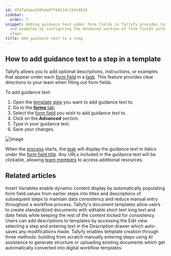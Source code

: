```yaml
---
id: df47a2aea1405de07f68214c14414024
sidebar:
  order: 7
snippet: Adding guidance text under form fields in Tallyfy provides task instructions
  and examples by configuring the Advanced section of form fields within template
  steps.
title: Add guidance text to a step
---
```


## How to add guidance text to a step in a template

Tallyfy allows you to add optional descriptions, instructions, or examples that appear under each [form field](/products/pro/tracking-and-tasks/tasks/what-are-form-fields-in-tallyfy/) in a [task](/products/pro/tracking-and-tasks/tasks/). This feature provides clear directions to your team when filling out form fields.

To add guidance text:

1. Open the [template](/products/pro/documenting/templates/) [step](/products/pro/tracking-and-tasks/tasks/) you want to add guidance text to.
2. Go to the [**forms** tab](/products/pro/tracking-and-tasks/tasks/what-are-form-fields-in-tallyfy/).
3. Select the [form field](/products/pro/tracking-and-tasks/tasks/what-are-form-fields-in-tallyfy/) you wish to add guidance text to.
4. Click on the **Advanced** section.
5. Type in your guidance text.
6. Save your changes.

![Image](https://screenshots.tallyfy.com/tallyfy%2Fpro%2Fdesktop-light-add-guidance-text.png)

When the [process](/products/pro/tracking-and-tasks/processes/) starts, the [task](/products/pro/tracking-and-tasks/tasks/) will display the guidance text in italics under the [form field title](/products/pro/tracking-and-tasks/tasks/what-are-form-fields-in-tallyfy/). Any URLs included in the guidance text will be clickable, allowing [team members](/products/pro/documenting/members/) to access additional resources.


## Related articles
<CardGrid>
<LinkTitleCard header="<b>Variables > Insert variables</b>" href="/products/pro/documenting/templates/variables/how-can-i-use-insert-variables-in-tallyfy/" > Insert Variables enable dynamic content display by automatically populating form field values from earlier steps into titles and descriptions of subsequent steps to maintain data consistency and reduce manual entry throughout a workflow process. </LinkTitleCard>
<LinkTitleCard header="<b>Documents > Add fields to document templates</b>" href="/products/pro/documenting/documents/how-can-i-add-editable-fields-to-my-tallyfy-documents/" > Tallyfy's document templates allow users to create standardized documents with editable short text long text and date fields while keeping the rest of the content locked for consistency. </LinkTitleCard>
<LinkTitleCard header="<b>Edit Templates > Add a description to a template</b>" href="/products/pro/documenting/templates/edit-templates/add-description/" > Users can add descriptions to templates by accessing the Edit view selecting a step and entering text in the Description drawer which auto-saves any modifications made. </LinkTitleCard>
<LinkTitleCard header="<b>Templates > Create a template</b>" href="/products/pro/documenting/templates/create-template/" > Tallyfy enables template creation through three methods: building from scratch manually entering steps using AI assistance to generate structure or uploading existing documents which get automatically converted into digital workflow templates. </LinkTitleCard>
</CardGrid>